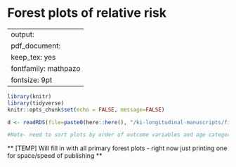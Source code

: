 
# Forest plots of relative risk {#RR-forest}

---
output:
  pdf_document:
    keep_tex: yes
fontfamily: mathpazo
fontsize: 9pt
---

\raggedright



```r
library(knitr)
library(tidyverse)
knitr::opts_chunk$set(echo = FALSE, message=FALSE)

d <- readRDS(file=paste0(here::here(), "/ki-longitudinal-manuscripts/figures/risk-factor/figure-data/all_forest_plot_RR.RDS"))

#Note- need to sort plots by order of outcome variables and age categories I want here


```


** [TEMP] Will fill in with all primary forest plots - right now just printing one for space/speed of publishing **


<!-- Group plots by exposure -->

<!-- ```{r  echo=FALSE, results='asis'} -->

<!--    df <- d #%>% filter() -->
<!--   #Dynamic title -->
<!--   cat(paste0("#### ",df$intervention_variable[1])) -->

<!-- ``` -->


<!-- ```{r, echo = FALSE} -->
<!-- i<-1 -->
<!-- #for(i in 1:length(df)){ -->
<!--   print(df$plot[i]) -->
<!-- #} -->
<!-- ``` -->


